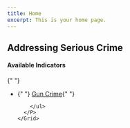 ```yaml
---
title: Home
excerpt: This is your home page.
---
```



<Section py="2|4|8|10">
  <Container>
    <Grid col="1|2" gap="4|8|12" alignItems="center">
      <Flexbox
        flexDirection="column"
        alignItems="center|flex-start"
        textAlign="center|left"
      >
        <H2 m="0" fontWeight="extrabold" lineHeight="tight">
          Addressing Serious Crime
        </H2>
      </Flexbox>
      <P>
        <H4 m="0">Available Indicators </H4>{" "}
        <ul>
          <li>
            {" "}
            <a href="#violent-crime-prevention"> Gun Crime</a>{" "}
          </li>
          
         
        </ul>
      </P>
    </Grid>
  </Container>
</Section>

<Container>


<Section maxWidth="750px">


<!-- ### 4.1 -->

<DataWrapChart
  title="Violent Crime Prevention"
  src="https://datawrapper.dwcdn.net/3Qdxk/4/"
/>

<a name="violent-crime-prevention"> </a>

<DataWrapChart src="https://datawrapper.dwcdn.net/4TWsO/" />





</Section>


</Container>

